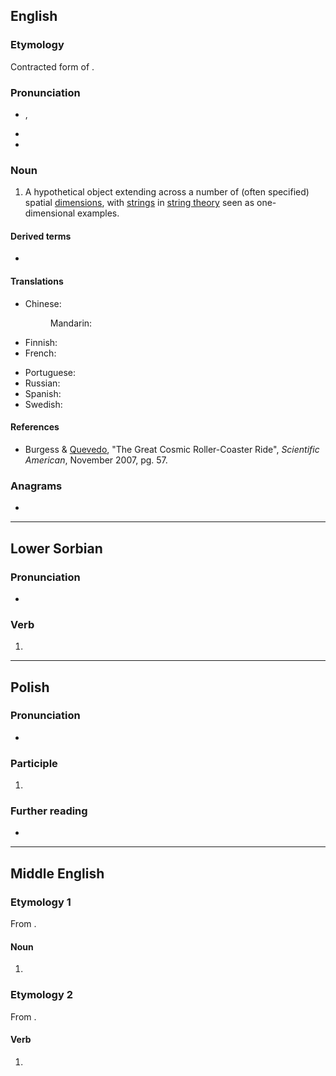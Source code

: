 {{also|Brane}}
==English==
{{wikipedia}}
{{rfi|en|create artwork}}

===Etymology===
Contracted form of {{m|en|membrane}}.

===Pronunciation===
* {{enPR|brān}}, {{IPA|/bɹeɪn/|lang=en}}
* {{homophones|brain|lang=en}}
* {{rhymes|eɪn|lang=en}}

===Noun===
{{en-noun}}

# {{lb|en|physics}} A hypothetical object extending across a number of (often specified) spatial [[dimension]]s, with [[strings]] in [[string theory]] seen as one-dimensional examples.

====Derived terms====
* {{l|en|black brane}}

====Translations====
{{trans-top|hypothetical object}}
* Chinese:
*: Mandarin: {{t+|cmn|膜|tr=mó}}
* Finnish: {{t|fi|braani}}
* French: {{t+|fr|brane|f}}
{{trans-mid}}
* Portuguese: {{t|pt|brana|f}}
* Russian: {{t|ru|брана|f|sc=Cyrl}}
* Spanish: {{t|es|brana|f}}
* Swedish: {{t+|sv|bran|n}}
{{trans-bottom}}

====References====
* Burgess & [[w:Fernando Quevedo|Quevedo]], "The Great Cosmic Roller-Coaster Ride", ''Scientific American'', November 2007, pg. 57.

===Anagrams===
* {{anagrams|en|a=abenr|Abner|Beran|Béarn|NBAer|Naber|baren|benar}}

----

==Lower Sorbian==

===Pronunciation===
* {{IPA|/ˈbranɛ/|[ˈbranə]|lang=dsb}}

===Verb===
{{head|dsb|participle form}}

# {{inflection of|brany||nom|and|acc|s|n|;|nom|and|acc|p|lang=dsb}}

----

==Polish==

===Pronunciation===
* {{pl-IPA}}

===Participle===
{{head|pl|participle form}}

# {{inflection of|lang=pl|brany||n|nom|s|;|n|acc|s|;|n|voc|s|;|nonvirile|nom|p|;|nonvirile|acc|p|;|nonvirile|voc|p}}

===Further reading===
* {{R:PWN}}


----

==Middle English==

===Etymology 1===
From {{inh|enm|ang|bræġen}}.

====Noun====
{{head|enm|noun}}

# {{alternative form of|lang=enm|brayn}}

===Etymology 2===
From {{m|enm|brayn|pos=noun}}.

====Verb====
{{head|enm|verb}}

# {{alternative form of|lang=enm|braynen}}